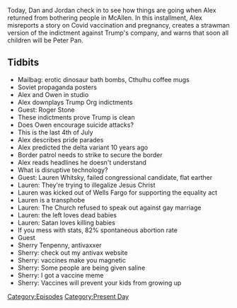 {{DEFAULTSORT:
    #_EPISODE_0573:July 1, 2021
}}{{Episode
    | title           = July 1, 2021
    | caption         = Listen to this episode on [https://knowledgefight.libsyn.com/573-july-1-2021 Libsyn] [https://open.spotify.com/episode/0LUZB7lA4xPq4MzN0ZYYs6 Spotify], Read the [[Transcript/573: July 1, 2021|Unofficial Transcript]]
    | episodeNumber   = 573
    | length          = 01:08:05
    | airDate         = July 5, 2021
    | coverageDate    = July 1, 2021
    | episodeType     = [[:Category:Present Day|Present Day]]
    | appearance      = [[Owen Shroyer]], [[Roger Stone]]
    | oocDrop         = Bird is the word...Mao Mao Mao
    | previousEpisode = [[572: June 28-30, 2021]]
    | nextEpisode     = [[574: May 28-29, 2003]]
}}

{{Stub}}

Today, Dan and Jordan check in to see how things are going when Alex returned from bothering people in McAllen. In this installment, Alex misreports a story on Covid vaccination and pregnancy, creates a strawman version of the indictment against Trump's company, and warns that soon all children will be Peter Pan.

==Tidbits==

*Mailbag: erotic dinosaur bath bombs, Cthulhu coffee mugs
*Soviet propaganda posters
*Alex and Owen in studio
*Alex downplays Trump Org indictments
*Guest: Roger Stone
*These indictments prove Trump is clean
*Does Owen encourage suicide attacks?
*This is the last 4th of July
*Alex describes pride parades
*Alex predicted the delta variant 10 years ago
*Border patrol needs to strike to secure the border
*Alex reads headlines he doesn't understand
*What is disruptive technology?
*Guest: Lauren Whitsky, failed congressional candidate, flat earther
*Lauren: They're trying to illegalize Jesus Christ
*Lauren was kicked out of Wells Fargo for supporting the equality act
*Lauren is a transphobe
*Lauren: The Church refused to speak out against gay marriage
*Lauren: the left loves dead babies
*Lauren: Satan loves killing babies
*If you mess with stats, 82% spontaneous abortion rate
*Guest
*Sherry Tenpenny, antivaxxer
*Sherry: check out my antivax website
*Sherry: vaccines make you magnetic
*Sherry: Some people are being given saline
*Sherry: I got a vaccine meme
*Sherry: Vaccines will prevent your kids from growing up

[[Category:Episodes]]
[[Category:Present Day]]
